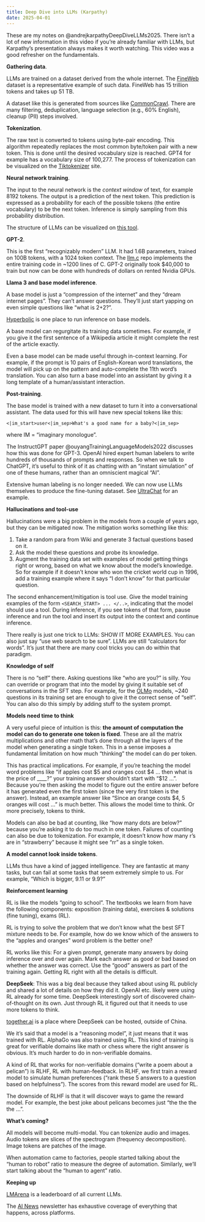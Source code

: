 ```yaml
---
title: Deep Dive into LLMs (Karpathy)
date: 2025-04-01
---
```


These are my notes on @andrejkarpathyDeepDiveLLMs2025. There isn't a lot of new
information in this video if you're already familiar with LLMs, but Karpathy's
presentation always makes it worth watching. This video was a good refresher on
the fundamentals.

**Gathering data**.

LLMs are trained on a dataset derived from the whole internet. The
[FineWeb](https://huggingface.co/datasets/HuggingFaceFW/fineweb) dataset is a
representative example of such data. FineWeb has 15 trillion tokens and takes
up 51 TB.

A dataset like this is generated from sources like
[CommonCrawl](https://commoncrawl.org/). There are many filtering,
deduplication, language selection (e.g., 60% English), cleanup (PII) steps
involved.

**Tokenization**.

The raw text is converted to tokens using byte-pair encoding. This algorithm
repeatedly replaces the most common byte/token pair with a new token. This is
done until the desired vocabulary size is reached. GPT4 for example has a
vocabulary size of 100,277. The process of tokenization can be visualized on
the [Tiktokenizer](https://tiktokenizer.vercel.app/) site.

**Neural network training**.

The input to the neural network is the _context window_ of text, for example
8192 tokens. The output is a prediction of the next token. This prediction is
expressed as a probability for each of the possible tokens (the entire
vocabulary) to be the next token. Inference is simply sampling from this
probability distribution.

The structure of LLMs can be visualized on [this tool](https://bbycroft.net/llm).

**GPT-2**.

This is the first "recognizably modern" LLM. It had 1.6B parameters, trained on
100B tokens, with a 1024 token context. The
[llm.c](https://github.com/karpathy/llm.c) repo implements the entire training
code in ~1200 lines of C. GPT-2 originally took \$40,000 to train but now can
be done with hundreds of dollars on rented Nvidia GPUs.

**Llama 3 and base model inference**.

A base model is just a "compression of the internet" and they "dream internet
pages". They can't answer questions. They'll just start yapping on even simple
questions like "what is 2+2?".

[Hyperbolic](https://www.hyperbolic.xyz) is one place to run inference on base models.

A base model can regurgitate its training data sometimes. For example, if you
give it the first sentence of a Wikipedia article it might complete the rest of
the article exactly.

Even a base model can be made useful through in-context learning. For example,
if the prompt is 10 pairs of English-Korean word translations, the model will
pick up on the pattern and auto-complete the 11th word's translation. You can
also turn a base model into an assistant by giving it a long template of a
human/assistant interaction.

**Post-training**.

The base model is trained with a new dataset to turn it into a conversational
assistant. The data used for this will have new special tokens like this:

```
<|im_start>user<|im_sep>What's a good name for a baby?<|im_sep>
```

where IM = "imaginary monologue".

The InstructGPT paper @ouyangTrainingLanguageModels2022 discusses how this was
done for GPT-3. OpenAI hired expert human labelers to write hundreds of
thousands of prompts and responses. So when we talk to ChatGPT, it's useful to
think of it as chatting with an "instant simulation" of one of these humans,
rather than an omniscient magical "AI".

Extensive human labeling is no longer needed. We can now use LLMs themselves to
produce the fine-tuning dataset. See
[UltraChat](https://github.com/thunlp/UltraChat) for an example.

**Hallucinations and tool-use**

Hallucinations were a big problem in the models from a couple of years ago, but
they can be mitigated now. The mitigation works something like this:

1. Take a random para from Wiki and generate 3 factual questions based on it.
2. Ask the model these questions and probe its knowledge.
3. Augment the training data set with examples of model getting things right or
   wrong, based on what we know about the model's knowledge. So for example if
   it doesn't know who won the cricket world cup in 1996, add a training
   example where it says "I don't know" for that particular question.

The second enhancement/mitigation is tool use. Give the model training examples
of the form `<SEARCH_START> ... </..>`, indicating that the model should use a
tool. During inference, if you see tokens of that form, pause inference and run
the tool and insert its output into the context and continue inference.

There really is just one trick to LLMs: SHOW IT MORE EXAMPLES. You can also
just say "use web search to be sure". LLMs are still "calculators for words".
It's just that there are many cool tricks you can do within that paradigm.

**Knowledge of self**

There is no "self" there. Asking questions like "who are you?" is silly. You
can override or program that into the model by giving it suitable set of
conversations in the SFT step. For example, for the
[OLMo](https://github.com/allenai/OLMo) models, ~240 questions in its training
set are enough to give it the correct sense of "self". You can also do this
simply by adding stuff to the system prompt.

**Models need time to think**

A very useful piece of intuition is this: **the amount of computation the model
can do to generate one token is fixed**. These are all the matrix
multiplications and other math that's done through all the layers of the model
when generating a single token. This in a sense imposes a fundamental
limitation on how much "thinking" the model can do per token.

This has practical implications. For example, if you're teaching the model word
problems like "if apples cost $5 and oranges cost $4 ... then what is the price
of ____?" your training answer shouldn't start with "$12 ...". Because you're
then asking the model to figure out the entire answer before it has generated
even the first token (since the very first token is the answer). Instead, an
example answer like "Since an orange costs $4, 5 oranges will cost ..." is much
better. This allows the model time to think. Or more precisely, tokens to
think.

Models can also be bad at counting, like "how many dots are below?" because
you're asking it to do too much in one token. Failures of counting can also be
due to tokenization. For example, it doesn't know how many r's are in
"strawberry" because it might see "rr" as a single token.

**A model cannot look inside tokens**.

LLMs thus have a kind of jagged intelligence. They are fantastic at many tasks, but can fail at some tasks that seem extremely simple to us. For example, "Which is bigger, 9.11 or 9.9?"

**Reinforcement learning**

RL is like the models "going to school". The textbooks we learn from have the
following components: exposition (training data), exercises & solutions (fine
tuning), exams (RL).

RL is trying to solve the problem that we don't know what the best SFT mixture needs to be. For example, how do we know which of the answers to the "apples and oranges" word problem is the better one?

RL works like this: For a given prompt, generate many answers by doing
inference over and over again. Mark each answer as good or bad based on whether
the answer was correct. Use the "good" answers as part of the training again.
Getting RL right with all the details is difficult.

**DeepSeek**: This was a big deal because they talked about using RL publicly
and shared a lot of details on how they did it. OpenAI etc. likely were using
RL already for some time. DeepSeek interestingly sort of discovered
chain-of-thought on its own. Just through RL it figured out that it needs to
use more tokens to think.

[together.ai](https://www.together.ai/) is a place where DeepSeek can be
hosted, outside of China.

We it's said that a model is a "reasoning model", it just means that it was
trained with RL. AlphaGo was also trained using RL. This kind of training is
great for verifiable domains like math or chess where the right answer is
obvious. It's much harder to do in non-verifiable domains.

A kind of RL that works for non-verifiable domains ("write a poem about a
pelican") is RLHF, RL with human-feedback. In RLHF, we first train a reward
model to simulate human preferences ("rank these 5 answers to a question based
on helpfulness"). The scores from this reward model are used for RL.

The downside of RLHF is that it will discover ways to game the reward model.
For example, the best joke about pelicans becomes just "the the the the ...".

**What's coming?**

All models will become multi-modal. You can tokenize audio and images. Audio
tokens are slices of the spectrogram (frequency decomposition). Image tokens
are patches of the image. 

When automation came to factories, people started talking about the "human to robot" ratio to measure the degree of automation. Similarly, we'll start talking about the "human to agent" ratio.

**Keeping up**

[LMArena](https://lmarena.ai/) is a leaderboard of all current LLMs.

The [AI News](https://buttondown.com/ainews) newsletter has exhaustive coverage
of everything that happens, across platforms.

